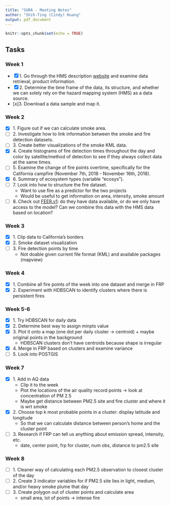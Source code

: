 ```yaml
---
title: "SURA - Meeting Notes"
author: "Shih-Ting (Cindy) Huang"
output: pdf_document
---
```


```r
knitr::opts_chunk$set(echo = TRUE)
```

## Tasks
### Week 1

- [x] 1. Go through the HMS description [website](https://www.ospo.noaa.gov/Products/land/hms.html) and examine data retrieval, product information.
- [x] 2. Determine the time frame of the data, its structure, and whether we can solely rely on the hazard mapping system (HMS) as a data source.
- [x]3. Download a data sample and map it.

### Week 2

- [x] 1. Figure out if we can calculate smoke area.
- [ ] 2. Investigate how to link information between the smoke and fire detection datasets.
- [ ] 3. Create better visualizations of the smoke KML data.
- [x] 4. Create histograms of fire detection times throughout the day and color by satellite/method of detection to see if they always collect data at the same times.
- [ ] 5. Examine the change of fire points overtime, specifically for the California campfire (November 7th, 2018 - November 16th, 2018).
- [x] 6. Summary of ecosystem types (variable "ecosys").
- [ ] 7. Look into how to structure the fire dataset.
  - Want to use fire as a predictor for the two projects
  - Would be useful to get information on area, intensity, smoke amount
- [ ] 8. Check out [FEER.v1](https://feer.gsfc.nasa.gov/projects/emissions/): do they have data available, or do we only have access to the model? Can we combine this data with the HMS data based on location?

### Week 3
- [x] 1. Clip data to California's borders
- [x] 2. Smoke dataset visualization
- [ ] 3. Fire detection points by time
  - Not doable given current file format (KML) and available packages (mapview)

### Week 4
- [x] 1. Combine all fire points of the week into one dataset and merge in FRP
- [x] 2. Experiment with HDBSCAN to identify clusters where there is persistent fires

### Week 5-6
- [x] 1. Try HDBSCAN for daily data 
- [x] 2. Determine best way to assign minpts value
- [x] 3. Plot it onto a map (one dot per daily cluster -> centroid) + maybe original points in the background
  - HDBSCAN clusters don't have centroids because shape is irregular
- [x] 4. Merge in FRP based on clusters and examine variance
- [ ] 5. Look into POSTGIS

### Week 7
- [x] 1. Add in AQ data
  - Clip it to the week
  - Plot the locations of the air quality record points -> look at concentration of PM 2.5
  - Maybe get distance between PM2.5 site and fire cluster and where it is wrt smoke
- [x] 2. Choose top k most probable points in a cluster: display latitude and longitude
  - So that we can calculate distance between person's home and the cluster point
- [ ] 3. Research if FRP can tell us anything about emission spread, intensity, etc.
  - date, center point, frp for cluster, num obs, distance to pm2.5 site
  
### Week 8
- [ ] 1. Cleaner way of calculating each PM2.5 observation to closest cluster of the day
- [ ] 2. Create 3 indicator variables for if PM2.5 site lies in light, medium, and/or heavy smoke plume that day
- [ ] 3. Create polygon out of cluster points and calculate area 
  - small area, lot of points -> intense fire











